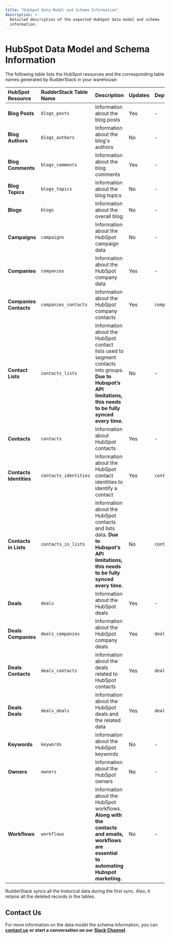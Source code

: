 ```yaml
---
title: "HubSpot Data Model and Schema Information"
description: >-
  Detailed description of the expected HubSpot data model and schema
  information.
---
```


# HubSpot Data Model and Schema Information

The following table lists the HubSpot resources and the corresponding table names generated by RudderStack in your warehouse:

| **HubSpot Resource** | **RudderStack Table Name**  | **Description** | **Updates** | **Dependency** |
| :--- | :--- | :--- | :--- | :--- |
| **Blog Posts** | `blogs_posts` | Information about the blog posts | Yes | - |
| **Blog Authors** | `blogs_authors` | Information about the blog's authors | No | - |
| **Blog Comments** | `blogs_comments` | Information about the blog comments | Yes | - |
| **Blog Topics** | `blogs_topics` | Information about the blog topics | No | - |
| **Blogs** | `blogs` | Information about the overall blog | No | - |
| **Campaigns** | `campaigns` | Information about the HubSpot campaign data | No | - |
| **Companies** | `companies` | Information about the HubSpot company data | Yes | - |
| **Companies Contacts** | `companies_contacts` | Information about the HubSpot company contacts | Yes | `companies` |
| **Contact Lists** | `contacts_lists` | Information about the HubSpot contact lists used to segment contacts into groups.  **Due to Hubspot’s API limitations, this needs to be fully synced every time.** | No | - |
| **Contacts** | `contacts` | Information about HubSpot contacts | Yes | - |
| **Contacts Identities** | `contacts_identities` | Information about the HubSpot contact identities to identify a contact | Yes | `contacts` |
| **Contacts in Lists** | `contacts_in_lists` | Information about the HubSpot contacts and lists data.  **Due to Hubspot’s API limitations, this needs to be fully synced every time.** | No | `contacts_lists` |
| **Deals** | `deals` | Information about the HubSpot deals | Yes | - |
| **Deals Companies** | `deals_companies` | Information about the HubSpot company deals | Yes | `deals` |
| **Deals Contacts** | `deals_contacts` | Information about the deals related to HubSpot contacts | Yes | `deals` |
| **Deals Deals** | `deals_deals` | Information about the HubSpot deals and the related data | Yes | `deals` |
| **Keywords** | `keywords` | Information about the HubSpot keywords | No | - |
| **Owners** | `owners` | Information about the HubSpot owners | No | - |
| **Workflows** | `workflows` | Information about the HubSpot workflows.   **Along with the contacts and emails, workflows are essential to automating Hubspot marketing.** | No | - |

<div class="successBlock">
RudderStack syncs all the historical data during the first sync. Also, it retains all the deleted records in the tables.
</div>

## Contact Us

For more information on the data model the schema information, you can [**contact us**](mailto:%20docs@rudderstack.com) **or start a conversation on our** [**Slack Channel**](https://resources.rudderstack.com/join-rudderstack-slack).
